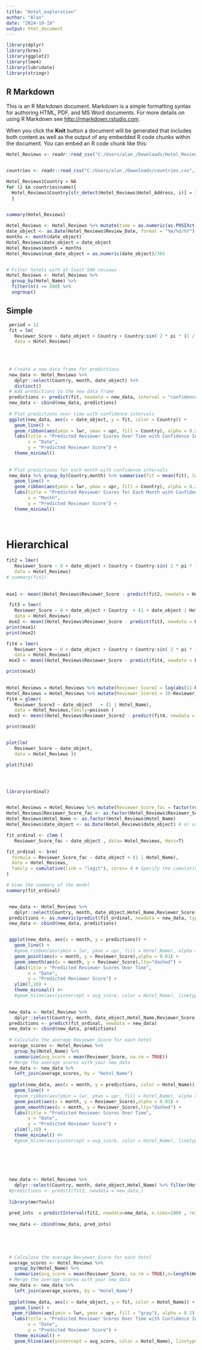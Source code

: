 ```yaml
---
title: "Hotel_exploration"
author: "Alan"
date: "2024-10-19"
output: html_document
---
```


```r
library(dplyr)
library(brms)
library(ggplot2)
library(lme4)
library(lubridate)
library(stringr)


```

## R Markdown

This is an R Markdown document. Markdown is a simple formatting syntax for authoring HTML, PDF, and MS Word documents. For more details on using R Markdown see <http://rmarkdown.rstudio.com>.

When you click the **Knit** button a document will be generated that includes both content as well as the output of any embedded R code chunks within the document. You can embed an R code chunk like this:

```r
Hotel_Reviews <- readr::read_csv("C:/Users/alan_/Downloads/Hotel_Reviews.csv", quote =",")


countries <- readr::read_csv("C:/Users/alan_/Downloads/countries.csv", quote ="\"")

Hotel_Reviews$Country = NA
for (i in countries$name){
  Hotel_Reviews$Country[str_detect(Hotel_Reviews$Hotel_Address, i)] = i
  }
  

summary(Hotel_Reviews)

Hotel_Reviews <- Hotel_Reviews %>% mutate(time = as.numeric(as.POSIXct(Review_Date,format="%m/%d/%Y") ))
date_object <- as.Date(Hotel_Reviews$Review_Date, format = "%m/%d/%Y")
months <- month(date_object)
Hotel_Reviews$date_object = date_object
Hotel_Reviews$month = months
Hotel_Reviews$num_date_object = as.numeric(date_object)/365


# Filter hotels with at least 500 reviews
Hotel_Reviews <- Hotel_Reviews %>%
  group_by(Hotel_Name) %>%
  filter(n() >= 500) %>%
  ungroup()

```

## Simple


```r

 
 period = 12
 fit = lm(
   Reviewer_Score ~ date_object + Country + Country:sin( 2 * pi * (1 / period) * month) + Country:cos(2 * pi * (1 / period) * month),
   data = Hotel_Reviews)
 

 
 
 # Create a new data frame for predictions
 new_data <- Hotel_Reviews %>%
   dplyr::select(Country, month, date_object) %>%
   distinct()
 # Add predictions to the new data frame
 predictions <- predict(fit, newdata = new_data, interval = "confidence")
 new_data <- cbind(new_data, predictions)
 
 # Plot predictions over time with confidence intervals
 ggplot(new_data, aes(x = date_object, y = fit, color = Country)) +
   geom_line() +
   geom_ribbon(aes(ymin = lwr, ymax = upr, fill = Country), alpha = 0.2) +
   labs(title = "Predicted Reviewer Scores Over Time with Confidence Intervals",
        x = "Date",
        y = "Predicted Reviewer Score") +
   theme_minimal()
 
 
 # Plot predictions for each month with confidence intervals
 new_data %>% group_by(Country,month) %>% summarise(fit = mean(fit), lwr=mean(lwr), upr = mean(upr)) %>% ggplot(aes(x = (month), y = fit, color = Country)) +
   geom_line() +
   geom_ribbon(aes(ymin = lwr, ymax = upr, fill = Country), alpha = 0.2) +
   labs(title = "Predicted Reviewer Scores for Each Month with Confidence Intervals",
        x = "Month",
        y = "Predicted Reviewer Score") +
   theme_minimal()
 
 

```
# Hierarchical

```r
fit2 = lmer(
   Reviewer_Score ~ 0 + date_object + Country + Country:sin( 2 * pi * (1 / period) * month) + Country:cos(2 * pi * (1 / period) * month) + (1 + date_object | Hotel_Name),
   data = Hotel_Reviews)
# summary(fit2)
 
 
mse1 <- mean((Hotel_Reviews$Reviewer_Score - predict(fit2, newdata = Hotel_Reviews))^2)

 fit3 = lmer(
   Reviewer_Score ~ 0 + date_object + Country  + (1 + date_object | Hotel_Name),
   data = Hotel_Reviews)
 mse2 <- mean((Hotel_Reviews$Reviewer_Score - predict(fit3, newdata = Hotel_Reviews))^2)
print(mse1)
print(mse2)
```


```r
fit4 = lmer(
   Reviewer_Score ~ 0 + date_object + Country + Country:sin( 2 * pi * (1 / period) * month) + Country:cos(2 * pi * (1 / period) * month) + (1 + date_object + sin( 2 * pi * (1 / period) * month) + cos(2 * pi * (1 / period) * month) | Hotel_Name),
   data = Hotel_Reviews)
 mse3 <- mean((Hotel_Reviews$Reviewer_Score - predict(fit4, newdata = Hotel_Reviews))^2)

print(mse3)
 
```
```r
Hotel_Reviews = Hotel_Reviews %>% mutate(Reviewer_Score2 = log(abs(11-Reviewer_Score)))
Hotel_Reviews = Hotel_Reviews %>% mutate(Reviewer_Score3 = 10-Reviewer_Score)
fit4 = glmer(
   Reviewer_Score3 ~ date_object   + (1 | Hotel_Name),
   data = Hotel_Reviews,family=poisson )
 mse3 <- mean((Hotel_Reviews$Reviewer_Score2 - predict(fit4, newdata = Hotel_Reviews))^2)

print(mse3)


plot(lm(
   Reviewer_Score ~ date_object,
   data = Hotel_Reviews ))

plot(fit4)





```


```r
library(ordinal)


Hotel_Reviews = Hotel_Reviews %>% mutate(Reviewer_Score_fac = factor(round(Reviewer_Score)-1, ordered = TRUE))
Hotel_Reviews$Reviewer_Score_fac <- as.factor(Hotel_Reviews$Reviewer_Score_fac)
Hotel_Reviews$Hotel_Name <- as.factor(Hotel_Reviews$Hotel_Name)
Hotel_Reviews$date_object <- as.Date(Hotel_Reviews$date_object) # or as.numeric if appropriate

fit_ordinal <- clmm (
   Reviewer_Score_fac ~ date_object , data= Hotel_Reviews, Hess=T)

fit_ordinal <- brm(
  formula = Reviewer_Score_fac ~ date_object + (1 | Hotel_Name),
  data = Hotel_Reviews,
  family = cumulative(link = "logit"), cores= 4 # Specify the cumulative link for ordinal data
)

# View the summary of the model
summary(fit_ordinal)


 new_data <- Hotel_Reviews %>%
   dplyr::select(Country, month, date_object,Hotel_Name,Reviewer_Score)# %>% filter(Hotel_Name %in% sample(unique(Hotel_Reviews$Hotel_Name),10))
 predictions <- as.numeric(predict(fit_ordinal, newdata = new_data, type="p"))+1
 new_data <- cbind(new_data, predictions)


 ggplot(new_data, aes(x = month, y = predictions)) +
   geom_line() +
   #geom_ribbon(aes(ymin = lwr, ymax = upr, fill = Hotel_Name), alpha = 0.2) +
   geom_point(aes(x = month, y = Reviewer_Score),alpha = 0.01) +
   geom_smooth(aes(x = month, y = Reviewer_Score),lty="dashed") +
   labs(title = "Predicted Reviewer Scores Over Time",
        x = "Date",
        y = "Predicted Reviewer Score") +
   ylim(7,10) +
   theme_minimal() #+ 
   #geom_hline(aes(yintercept = avg_score, color = Hotel_Name), linetype = "dashed") 
 

```

```r

 new_data <- Hotel_Reviews %>%
   dplyr::select(Country, month, date_object,Hotel_Name,Reviewer_Score) %>% filter(Hotel_Name %in% sample(unique(Hotel_Reviews$Hotel_Name),10))
 predictions <- predict(fit_ordinal, newdata = new_data)
 new_data <- cbind(new_data, predictions)
 
 # Calculate the average Reviewer_Score for each hotel
 average_scores <- Hotel_Reviews %>%
   group_by(Hotel_Name) %>%
   summarize(avg_score = mean(Reviewer_Score, na.rm = TRUE))
 # Merge the average scores with your new_data
 new_data <- new_data %>%
   left_join(average_scores, by = "Hotel_Name")
 
 ggplot(new_data, aes(x = month, y = predictions, color = Hotel_Name)) +
   geom_line() +
   #geom_ribbon(aes(ymin = lwr, ymax = upr, fill = Hotel_Name), alpha = 0.2) +
   geom_point(aes(x = month, y = Reviewer_Score),alpha = 0.01) +
   geom_smooth(aes(x = month, y = Reviewer_Score),lty="dashed") +
   labs(title = "Predicted Reviewer Scores Over Time",
        x = "Date",
        y = "Predicted Reviewer Score") +
   ylim(7,10) +
   theme_minimal() #+ 
   #geom_hline(aes(yintercept = avg_score, color = Hotel_Name), linetype = "dashed") 
 
 
 
   
 
```

```r

 
 new_data <- Hotel_Reviews %>%
   dplyr::select(Country, month, date_object,Hotel_Name) %>% filter(Hotel_Name %in% sample(unique(Hotel_Reviews$Hotel_Name),10))
 #predictions <- predict(fit2, newdata = new_data,)
 
 library(merTools)
 
 pred_ints  = predictInterval(fit2, newdata=new_data, n.sims=1000 , returnSims = T, level =0.1)
 
 new_data <- cbind(new_data, pred_ints)
 
 


 
 # Calculate the average Reviewer_Score for each hotel
 average_scores <- Hotel_Reviews %>%
   group_by(Hotel_Name) %>%
   summarize(avg_score = mean(Reviewer_Score, na.rm = TRUE),n=length(Hotel_Name))
 # Merge the average scores with your new_data
 new_data <- new_data %>%
   left_join(average_scores, by = "Hotel_Name")
 
 ggplot(new_data, aes(x = date_object, y = fit, color = Hotel_Name)) +
   geom_line() +
  geom_ribbon(aes(ymin = lwr, ymax = upr, fill = "gray"), alpha = 0.1) +
   labs(title = "Predicted Reviewer Scores Over Time with Confidence Intervals",
        x = "Date",
        y = "Predicted Reviewer Score") +
   theme_minimal() + 
   geom_hline(aes(yintercept = avg_score, color = Hotel_Name), linetype = "dashed") 
   
```

